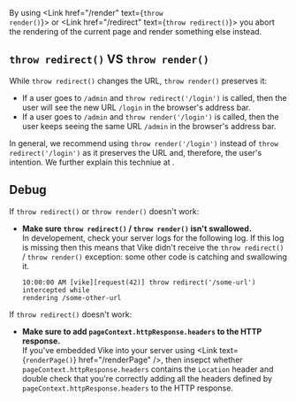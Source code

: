 
By using <Link href="/render" text={<code>throw render()</code>}></Link> or <Link href="/redirect" text={<code>throw redirect()</code>}></Link> you abort the rendering of the current page and render something else instead.

## `throw redirect()` VS `throw render()`

While `throw redirect()` changes the URL, `throw render()` preserves it:
 - If a user goes to `/admin` and `throw redirect('/login')` is called, then the user will see the new URL `/login` in the browser's address bar.
 - If a user goes to `/admin` and `throw render('/login')` is called, then the user keeps seeing the same URL `/admin` in the browser's address bar.

In general, we recommend using `throw render('/login')` instead of `throw redirect('/login')` as it preserves the URL and, therefore, the user's intention. We further explain this techniue at <Link href="/auth#login-flow" />.

## Debug

If `throw redirect()` or `throw render()` doesn't work:
 - **Make sure `throw redirect()` / `throw render()` isn't swallowed.**  
   In developement, check your server logs for the following log. If this log is missing then this means that Vike didn't receive the `throw redirect()` / `throw render()` exception: some other code is catching and swallowing it.
   ```
   10:00:00 AM [vike][request(42)] throw redirect('/some-url') intercepted while
   rendering /some-other-url
   ```
If `throw redirect()` doesn't work:
 - **Make sure to add `pageContext.httpResponse.headers` to the HTTP response.**  
   If you've embedded Vike into your server using <Link text={<code>renderPage()</code>} href="/renderPage" />, then insepct whether `pageContext.httpResponse.headers` contains the `Location` header and double check that you're correctly adding all the headers defined by `pageContext.httpResponse.headers` to the HTTP response.
